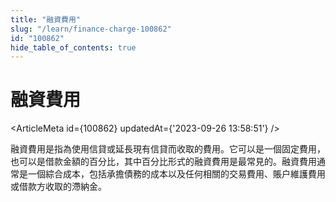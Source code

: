 ```yaml
---
title: "融資費用"
slug: "/learn/finance-charge-100862"
id: "100862"
hide_table_of_contents: true
---
```



# 融資費用

<ArticleMeta id={100862} updatedAt={'2023-09-26 13:58:51'} />
<div className='border-solid border-b border-t-0 my-4 border-[var(--ifm-color-gray-300)]' />

融資費用是指為使用信貸或延長現有信貸而收取的費用。它可以是一個固定費用，也可以是借款金額的百分比，其中百分比形式的融資費用是最常見的。融資費用通常是一個綜合成本，包括承擔債務的成本以及任何相關的交易費用、賬户維護費用或借款方收取的滯納金。
